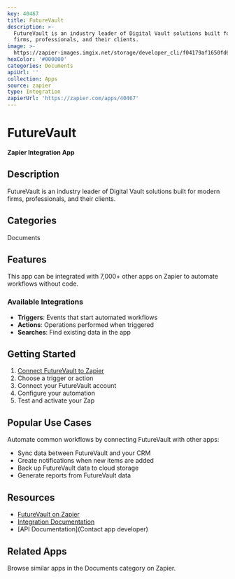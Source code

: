```yaml
---
key: 40467
title: FutureVault
description: >-
  FutureVault is an industry leader of Digital Vault solutions built for modern
  firms, professionals, and their clients.
image: >-
  https://zapier-images.imgix.net/storage/developer_cli/f04179af1650fd6df3c9a15d68eeccb8.png?auto=format%2Ccompress&ixlib=python-3.0.0&q=50
hexColor: '#000000'
categories: Documents
apiUrl: ''
collection: Apps
source: zapier
type: Integration
zapierUrl: 'https://zapier.com/apps/40467'
---
```

# FutureVault

**Zapier Integration App**

## Description

FutureVault is an industry leader of Digital Vault solutions built for modern firms, professionals, and their clients.

## Categories

Documents

## Features

This app can be integrated with 7,000+ other apps on Zapier to automate workflows without code.

### Available Integrations

- **Triggers**: Events that start automated workflows
- **Actions**: Operations performed when triggered
- **Searches**: Find existing data in the app

## Getting Started

1. [Connect FutureVault to Zapier](https://zapier.com/apps/40467)
2. Choose a trigger or action
3. Connect your FutureVault account
4. Configure your automation
5. Test and activate your Zap

## Popular Use Cases

Automate common workflows by connecting FutureVault with other apps:

- Sync data between FutureVault and your CRM
- Create notifications when new items are added
- Back up FutureVault data to cloud storage
- Generate reports from FutureVault data

## Resources

- [FutureVault on Zapier](https://zapier.com/apps/40467)
- [Integration Documentation](https://zapier.com/apps/40467/integrations)
- [API Documentation](Contact app developer)

## Related Apps

Browse similar apps in the Documents category on Zapier.
